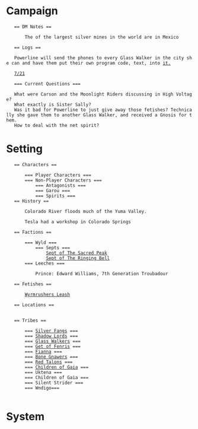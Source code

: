 
= Campaign = 

	== DM Notes ==
	
		The of the largest silver mines in the world are in Mexico
		
	== Logs ==
		
	Powerline will send the phones to every Glass Walker in the city she can and have them put their own program code, text, into [[it.]] 

	[[Seesion Log|7/21]] 



	=== Current Questions ===

	What were Carson and the Moonlight Riders discussing in High Voltage?
	What exactly is Sister Sally?
	Was it bad for Powerline to just give away those fetishes? Technically she gave them to another Glass Walker, and received a Gnosis for them.
	How to deal with the net spirit?

= Setting =

	== Characters ==
		
		=== Player Characters ===
		=== Non-Player Characters ===
			=== Antagonists ===
			=== Garou ===
			=== Spirits ===
	== History ==

		Colorado River floods much of the Yuma Valley.

		Tesla had a workshop in Colorado Springs

	== Factions ==
		
		=== Wyld === 
			=== Septs ===	
				[[setting/factions/wyld/septs/sacred_peak|Sept of The Sacred Peak]]
				[[setting/factions/wyld/septs/ringing_bell|Sept of The Ringing Bell]]
		=== Leeches ===

			Prince: Edward Williams, 7th Generation Troubadour
	
	== Fetishes ==
	
		[[setting/fetishes/wyrmrusher_leash|Wyrmrushers Leash]]
			
	== Locations == 	
	

	== Tribes == 

		=== [[setting/tribes/silver_fangs|Silver Fangs]] ===
		=== [[setting/tribes/shadow_lords|Shadow Lords]] ===
		=== [[setting/tribes/glass_walkers|Glass Walkers]] ===
		=== [[setting/tribes/get_of_fenris|Get of Fenris]] ===
		=== [[setting/tribes/fianna|Fianna]] ===
		=== [[setting/tribes/bone_gnawers|Bone Gnawers]] ===
		=== [[setting/tribes/red_talons|Red Talons]] ===
		=== [[setting/tribes/children_of_gaia|Children of Gaia]] ===
		=== Uktena ===
		=== Children of Gaia ===
		=== Silent Strider ===
		=== Wndigo===
		
= System = 



 







